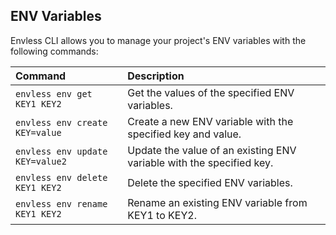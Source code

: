 ## ENV Variables
Envless CLI allows you to manage your project's ENV variables with the following commands:

| Command | Description |
|:--------|:--------|
| `envless env get KEY1 KEY2` | Get the values of the specified ENV variables. |
| `envless env create KEY=value` | Create a new ENV variable with the specified key and value. |
| `envless env update KEY=value2` | Update the value of an existing ENV variable with the specified key. |
| `envless env delete KEY1 KEY2` | Delete the specified ENV variables. |
| `envless env rename KEY1 KEY2` | Rename an existing ENV variable from KEY1 to KEY2. |